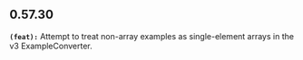 ## 0.57.30
**`(feat):`** Attempt to treat non-array examples as single-element arrays in the v3 ExampleConverter.


